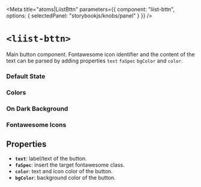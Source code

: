 
<Meta
  title="atoms|LiistBttn"
  parameters={{
    component: "liist-bttn",
    options: { selectedPanel: "storybookjs/knobs/panel" }
  }}
/>

# `<liist-bttn>`

Main button component. Fontawesome icon identifier and the content of the text can be parsed by adding properties `text` `faSpec` `bgColor` and `color`.

### Default State
<Preview>
  <liist-bttn></liist-bttn>
</Preview>

### Colors
<Preview>
  <liist-bttn
    bgColor="#2A2A2A"
    color="white"
    text="Send Suggestion"
    faSpec="far fa-envelope"
  ></liist-bttn>
  <liist-bttn
    color="white"
    bgColor="#9697fb"
    text="Open in Google Maps"
    faSpec="fas fa-location-arrow"
  ></liist-bttn>
  <liist-bttn
    color="white"
    bgColor="#76d672"
    text="Call Restaurant"
    faSpec="fas fa-phone"
  ></liist-bttn>
  <liist-bttn
    text="View Map"
    faSpec="far fa-map"
  ></liist-bttn>
  <liist-bttn
    bgColor="white"
    color="black"
    text="View Map"
    faSpec="far fa-map"
  ></liist-bttn>
</Preview>

### On Dark Background
<Preview>
  <liist-bttn
    bgColor="#2A2A2A"
    color="white"
    text="Send Suggestion"
    faSpec="far fa-envelope"
  ></liist-bttn>
  <liist-bttn
    color="white"
    bgColor="#9697fb"
    text="Open in Google Maps"
    faSpec="fas fa-location-arrow"
  ></liist-bttn>
  <liist-bttn
    color="white"
    bgColor="#76d672"
    text="Call Restaurant"
    faSpec="fas fa-phone"
  ></liist-bttn>
  <liist-bttn
    text="View Map"
    faSpec="far fa-map"
  ></liist-bttn>
  <liist-bttn
    bgColor="white"
    color="black"
    text="View Map"
    faSpec="far fa-map"
  ></liist-bttn>
</Preview>

### Fontawesome Icons
<Preview>
  <liist-bttn></liist-bttn>
</Preview>

## Properties

- **`text`**: label/text of the button.
- **`faSpec`**: insert the target fontawesome class.
- **`color`**: text and icon color of the button.
- **`bgColor`**: background color of the button.
